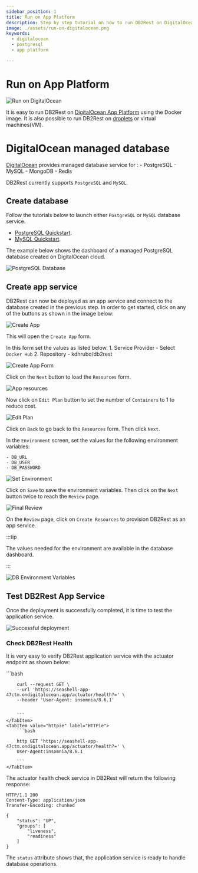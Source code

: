 ```yaml
---
sidebar_position: 1
title: Run on App Platform
description: Step by step tutorial on how to run DB2Rest on DigitalOcean Cloud.
image: ./assets/run-on-digitalocean.png
keywords:
  - digitalocean
  - postgresql
  - app platform

---
```


# Run on App Platform

![Run on DigitalOcean](./assets/run-on-digitalocean.png "Run on DigitalOcean")

It is easy to run DB2Rest on [DigitalOcean App Platform](https://www.digitalocean.com/products/app-platform) using the Docker image.
It is also possible to run DB2Rest on [droplets](https://www.digitalocean.com/products/droplets) or virtual machines(VM).

# DigitalOcean managed database

[DigitalOcean](https://www.digitalocean.com/) provides managed database service for :
    - PostgreSQL
    - MySQL
    - MongoDB
    - Redis

DB2Rest currently supports `PostgreSQL` and `MySQL`.


## Create database

Follow the tutorials below to launch either `PostgreSQL` or `MySQL` database service.

 - [PostgreSQL Quickstart](https://docs.digitalocean.com/products/databases/postgresql/getting-started/quickstart/).
 - [MySQL Quickstart](https://docs.digitalocean.com/products/databases/mysql/getting-started/quickstart/).

The example below shows the dashboard of a managed PostgreSQL database created on DigitalOcean cloud.

![PostgreSQL Database](./assets/pgsql-instance.png "PostgreSQL Database")


## Create app service

DB2Rest can now be deployed as an app service and connect to the database created in the previous step.
In order to get started, click on any of the buttons as shown in the image below:

![Create App](./assets/create-app.png "Create App")

This will open the `Create App` form.


In this form set the values as listed below.
    1. Service Provider - Select `Docker Hub`
    2. Repository - kdhrubo/db2rest

![Create App Form](./assets/create-app-form.png "Create App Form")

Click on the `Next` button to load the `Resources` form.

![App resources](./assets/app-resources.png "App resources")


Now click on `Edit Plan` button to set the number of `Containers` to 1 to reduce cost.

![Edit Plan](./assets/edit-plan.png "Edit Plan")

Click on `Back` to go back to the `Resources` form. Then click `Next`.

In the `Environment` screen, set the values for the following environment variables:

    - DB_URL
    - DB_USER
    - DB_PASSWORD

![Set Environment](./assets/set-env.png "Set Environment")

Click on `Save` to save the environment variables. Then click on the `Next` button twice to reach the `Review` page.

![Final Review](./assets/review.png "Final Review")

On the `Review` page, click on `Create Resources` to provision DB2Rest as an app service.

:::tip

The values needed for the environment are available in the database dashboard.

:::


![DB Environment Variables](./assets/db-env-variables.png "DB Environment Variables")


## Test DB2Rest App Service

Once the deployment is successfully completed, it is time to test the application service.


![Successful deployment](./assets/deployed.png "Successful deployment")


### Check DB2Rest Health

It is very easy to verify DB2Rest application service with the actuator endpoint as shown below:

<Tabs>
    <TabItem value="cURL" label="cURL" default>
        ```bash

        curl --request GET \
        --url 'https://seashell-app-47ctm.ondigitalocean.app/actuator/health?=' \
        --header 'User-Agent: insomnia/8.6.1'


        ```
    </TabItem>
    <TabItem value="httpie" label="HTTPie">
        ```bash

        http GET 'https://seashell-app-47ctm.ondigitalocean.app/actuator/health?=' \
        User-Agent:insomnia/8.6.1

        ```
    </TabItem>


</Tabs>


The actuator health check service in DB2Rest will return the following response:


```http
HTTP/1.1 200
Content-Type: application/json
Transfer-Encoding: chunked

{
	"status": "UP",
	"groups": [
		"liveness",
		"readiness"
	]
}

```

The `status` attribute shows that, the application service is ready to handle database operations.
